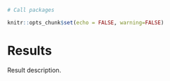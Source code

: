 ```r

# Call packages

knitr::opts_chunk$set(echo = FALSE, warning=FALSE)

```

# Results

Result description.